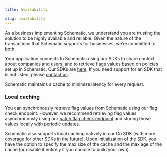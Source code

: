 ```yaml
---
title: Availability

slug: availability
---
```



As a business implementing Schematic, we understand you are trusting the solution to be highly available and reliable. Given the nature of the transactions that Schematic supports for businesses, we’re committed to both. 

Your application connects to Schematic using our SDKs to share context about companies and users, and to retrieve flags values based on policies set up in Schematic. Our SDKs are [here](/howto#sdks). If you need support for an SDK that is not listed, please [contact us](mailto:hi@schematichq.com).

Schematic maintains a cache to minimize latency for every request.

### Local caching

You can synchronously retrieve flag values from Schematic using our flag check endpoint. However, we recommend retrieving flag values asynchronously using our [batch flag check endpoint](/api-reference/features/check-flags) and storing those values locally with periodic updates.

Schematic also supports local caching natively in our Go SDK (with more coverage for other SDKs in the future). Upon initialization of the SDK, you have the option to specify the max size of the cache and the max age of the cache (or disable it entirely if you choose to build your own).
